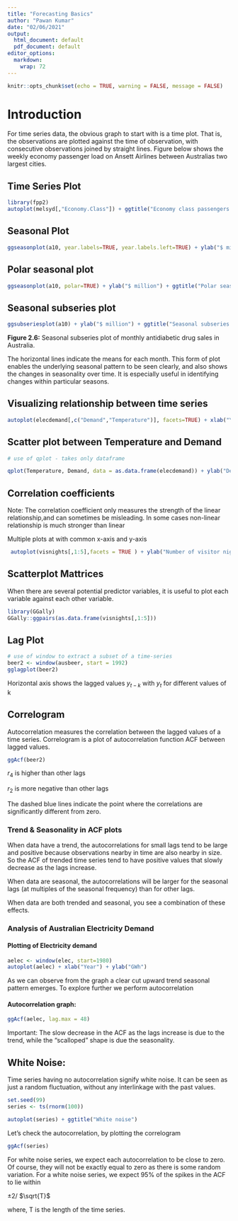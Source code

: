 ```yaml
---
title: "Forecasting Basics"
author: "Pawan Kumar"
date: "02/06/2021"
output:
  html_document: default
  pdf_document: default
editor_options:
  markdown:
    wrap: 72
---
```


```r
knitr::opts_chunk$set(echo = TRUE, warning = FALSE, message = FALSE)
```

# Introduction

For time series data, the obvious graph to start with is a time plot.
That is, the observations are plotted against the time of observation,
with consecutive observations joined by straight lines. Figure below
shows the weekly economy passenger load on Ansett Airlines between
Australias two largest cities.

## Time Series Plot

```r
library(fpp2) 
autoplot(melsyd[,"Economy.Class"]) + ggtitle("Economy class passengers: Melbourne-Sydney") + xlab("Year") + ylab("Thousands")
```

## Seasonal Plot

```r
ggseasonplot(a10, year.labels=TRUE, year.labels.left=TRUE) + ylab("$ million") + ggtitle("Seasonal plot: antidiabetic drug sales")
```

## Polar seasonal plot

```r
ggseasonplot(a10, polar=TRUE) + ylab("$ million") + ggtitle("Polar seasonal plot: antidiabetic drug sales")
```

## Seasonal subseries plot

```r
ggsubseriesplot(a10) + ylab("$ million") + ggtitle("Seasonal subseries plot: antidiabetic drug sales")
```

**Figure 2.6:** Seasonal subseries plot of monthly antidiabetic drug
sales in Australia.

The horizontal lines indicate the means for each month. This form of
plot enables the underlying seasonal pattern to be seen clearly, and
also shows the changes in seasonality over time. It is especially useful
in identifying changes within particular seasons.

## Visualizing relationship between time series

```r
autoplot(elecdemand[,c("Demand","Temperature")], facets=TRUE) + xlab("Year: 2014") + ylab("") + ggtitle("Half-hourly electricity demand: Victoria, Australia")
```

## Scatter plot between Temperature and Demand

```r
# use of qplot - takes only dataframe

qplot(Temperature, Demand, data = as.data.frame(elecdemand)) + ylab("Demand") + xlab("Celsius")
```

## Correlation coefficients

Note: The correlation coefficient only measures the strength of the
linear relationship,and can sometimes be misleading. In some cases
non-linear relationship is much stronger than linear

Multiple plots at with common x-axis and y-axis

```r
 autoplot(visnights[,1:5],facets = TRUE ) + ylab("Number of visitor nights each quarter (millions)")
```

## Scatterplot Mattrices

When there are several potential predictor variables, it is useful to
plot each variable against each other variable.

```r
library(GGally) 
GGally::ggpairs(as.data.frame(visnights[,1:5]))
```

## Lag Plot

```r
# use of window to extract a subset of a time-series
beer2 <- window(ausbeer, start = 1992)
gglagplot(beer2)
```

Horizontal axis shows the lagged values $y_{t-k}$ with $y_t$ for
different values of k

## Correlogram

Autocorrelation measures the correlation between the lagged values of a
time series. Correlogram is a plot of autocorrelation function ACF
between lagged values.

```r
ggAcf(beer2)
```

$r_4$ is higher than other lags

$r_2$ is more negative than other lags

The dashed blue lines indicate the point where the correlations are
significantly different from zero.

### Trend & Seasonality in ACF plots

When data have a trend, the autocorrelations for small lags tend to be
large and positive because observations nearby in time are also nearby
in size. So the ACF of trended time series tend to have positive values
that slowly decrease as the lags increase.

When data are seasonal, the autocorrelations will be larger for the
seasonal lags (at multiples of the seasonal frequency) than for other
lags.

When data are both trended and seasonal, you see a combination of these
effects.

### Analysis of Australian Electricity Demand

#### Plotting of Electricity demand

```r
aelec <- window(elec, start=1980) 
autoplot(aelec) + xlab("Year") + ylab("GWh")
```

As we can observe from the graph a clear cut upward trend seasonal
pattern emerges. To explore further we perform autocorrelation

#### Autocorrelation graph:

```r
ggAcf(aelec, lag.max = 48)
```

Important: The slow decrease in the ACF as the lags increase is due to
the trend, while the "scalloped" shape is due the seasonality.

## White Noise:

Time series having no autocorrelation signify white noise. It can be
seen as just a random fluctuation, without any interlinkage with the
past values.

```r
set.seed(99) 
series <- ts(rnorm(100))

autoplot(series) + ggtitle("White noise")
```

Let's check the autocorrelation, by plotting the correlogram

```r
ggAcf(series)
```

For white noise series, we expect each autocorrelation to be close to
zero. Of course, they will not be exactly equal to zero as there is some
random variation. For a white noise series, we expect 95% of the spikes
in the ACF to lie within

$\pm 2$/ $\sqrt{T}$

where, T is the length of the time series.
